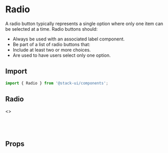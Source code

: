 
<Meta title="Components/Form Controls/Radio" component="Radio"   />

<Story name="Import" />

# Radio

A radio button typically represents a single option where only one item can be selected at a time.
Radio buttons should:

- Always be used with an associated label component.
- Be part of a list of radio buttons that:
- Include at least two or more choices.
- Are used to have users select only one option.


## Import  

```jsx
import { Radio } from '@stack-ui/components';
```


## Radio 

<Preview withToolbar>
    <Story name="radio">
        <>
         <Radio name="radiogroup" value="Radio" label="Radio Option " />
      <br />
      <br />
      <Radio name="radiogroup" value="Radio" label="Radio error option " isError />
      <br />
      <br />
      <Radio name="radiogroup" value="Radio" disabled label="Radio disable option " />
        </>
    </Story>
</Preview>

<Story name="Props" />

## Props

<Props of={RadioTypes} />